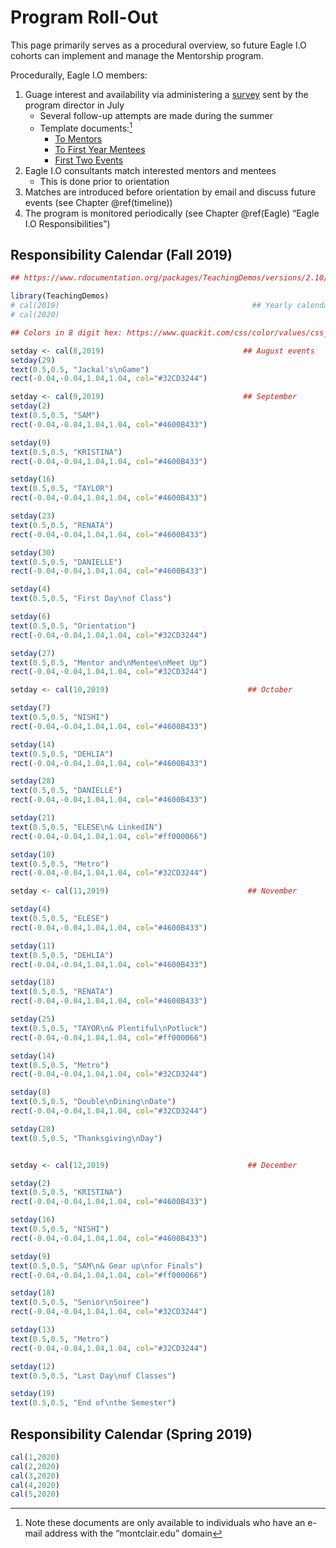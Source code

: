 
# Program Roll-Out {#procedure}

This page primarily serves as a procedural overview, so future Eagle I.O cohorts can implement and manage the Mentorship program.

Procedurally, Eagle I.O members:

1) Guage interest and availability via administering a  [survey](https://survey.az1.qualtrics.com/jfe/form/SV_1TFZ0AIYBpsyh6Z) sent by the program director in July
    +  Several follow-up attempts are made during the summer 
    + Template documents:^[Note these documents are only available to individuals who have an e-mail address with the "montclair.edu" domain]  
        * [To Mentors](https://drive.google.com/open?id=1oDPE6IKPpk-vFezMzAU6uGP9HiTDfH4DSmJT1TQdXYU)  
        * [To First Year Mentees](https://drive.google.com/open?id=1BWLyBbBIcMEBeRxTNhBaLzbWkEPXThcO44qSh4HwTpw)  
        * [First Two Events](https://docs.google.com/document/d/1o_W0KReXqGGoR6jn1zabX6syhJ2sNjMZH8RPBwtfbnI/edit?usp=sharing)

2) Eagle I.O consultants match interested mentors and mentees
    + This is done prior to orientation
3) Matches are introduced before orientation by email and discuss future events (see Chapter \@ref(timeline)) 
4) The program is monitored periodically (see Chapter \@ref(Eagle) "Eagle I.O Responsibilities")

## Responsibility Calendar (Fall 2019) {#fall19}

```{r Fall2019, echo=FALSE, warning=FALSE}

## https://www.rdocumentation.org/packages/TeachingDemos/versions/2.10/topics/cal

library(TeachingDemos)
# cal(2019)                                           ## Yearly calendars
# cal(2020)

## Colors in 8 digit hex: https://www.quackit.com/css/color/values/css_hex_color_notation_8_digits.cfm

setday <- cal(8,2019)                               ## August events
setday(29)
text(0.5,0.5, "Jackal's\nGame")
rect(-0.04,-0.04,1.04,1.04, col="#32CD3244")

setday <- cal(9,2019)                               ## September
setday(2)
text(0.5,0.5, "SAM")
rect(-0.04,-0.04,1.04,1.04, col="#4600B433")

setday(9)
text(0.5,0.5, "KRISTINA")
rect(-0.04,-0.04,1.04,1.04, col="#4600B433")

setday(16)
text(0.5,0.5, "TAYLOR")
rect(-0.04,-0.04,1.04,1.04, col="#4600B433")

setday(23)
text(0.5,0.5, "RENATA")
rect(-0.04,-0.04,1.04,1.04, col="#4600B433")

setday(30)
text(0.5,0.5, "DANIELLE")
rect(-0.04,-0.04,1.04,1.04, col="#4600B433")

setday(4)
text(0.5,0.5, "First Day\nof Class")

setday(6)
text(0.5,0.5, "Orientation")
rect(-0.04,-0.04,1.04,1.04, col="#32CD3244")

setday(27)
text(0.5,0.5, "Mentor and\nMentee\nMeet Up")
rect(-0.04,-0.04,1.04,1.04, col="#32CD3244")

setday <- cal(10,2019)                               ## October

setday(7)
text(0.5,0.5, "NISHI")
rect(-0.04,-0.04,1.04,1.04, col="#4600B433")

setday(14)
text(0.5,0.5, "DEHLIA")
rect(-0.04,-0.04,1.04,1.04, col="#4600B433")

setday(28)
text(0.5,0.5, "DANIELLE")
rect(-0.04,-0.04,1.04,1.04, col="#4600B433")

setday(21)
text(0.5,0.5, "ELESE\n& LinkedIN")
rect(-0.04,-0.04,1.04,1.04, col="#ff000066")

setday(10)
text(0.5,0.5, "Metro")
rect(-0.04,-0.04,1.04,1.04, col="#32CD3244")

setday <- cal(11,2019)                               ## November

setday(4)
text(0.5,0.5, "ELESE")
rect(-0.04,-0.04,1.04,1.04, col="#4600B433")

setday(11)
text(0.5,0.5, "DEHLIA")
rect(-0.04,-0.04,1.04,1.04, col="#4600B433")

setday(18)
text(0.5,0.5, "RENATA")
rect(-0.04,-0.04,1.04,1.04, col="#4600B433")

setday(25)
text(0.5,0.5, "TAYOR\n& Plentiful\nPotluck")
rect(-0.04,-0.04,1.04,1.04, col="#ff000066")

setday(14)
text(0.5,0.5, "Metro")
rect(-0.04,-0.04,1.04,1.04, col="#32CD3244")

setday(8)
text(0.5,0.5, "Double\nDining\nDate")
rect(-0.04,-0.04,1.04,1.04, col="#32CD3244")

setday(28)
text(0.5,0.5, "Thanksgiving\nDay")


setday <- cal(12,2019)                               ## December

setday(2)
text(0.5,0.5, "KRISTINA")
rect(-0.04,-0.04,1.04,1.04, col="#4600B433")

setday(16)
text(0.5,0.5, "NISHI")
rect(-0.04,-0.04,1.04,1.04, col="#4600B433")

setday(9)
text(0.5,0.5, "SAM\n& Gear up\nfor Finals")
rect(-0.04,-0.04,1.04,1.04, col="#ff000066")

setday(18)
text(0.5,0.5, "Senior\nSoiree")
rect(-0.04,-0.04,1.04,1.04, col="#32CD3244")

setday(13)
text(0.5,0.5, "Metro")
rect(-0.04,-0.04,1.04,1.04, col="#32CD3244")

setday(12)
text(0.5,0.5, "Last Day\nof Classes")

setday(19)
text(0.5,0.5, "End of\nthe Semester")

```

## Responsibility Calendar (Spring 2019) {#spring20}

```{r Spring2020, echo=FALSE, warning=FALSE}

cal(1,2020)
cal(2,2020)
cal(3,2020)
cal(4,2020)
cal(5,2020)

```